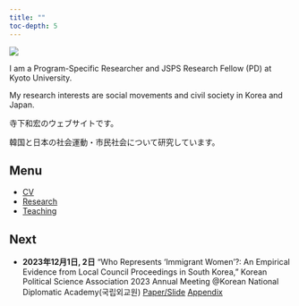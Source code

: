 ```yaml
---
title: ""
toc-depth: 5
---
```


![](pic/IMG_0614.png){fig-align="center"}

I am a Program-Specific Researcher and JSPS Research Fellow (PD) at Kyoto University.

My research interests are social movements and civil society in Korea and Japan.

寺下和宏のウェブサイトです。

韓国と日本の社会運動・市民社会について研究しています。

::: callout-note
## Menu

-   [CV](cv/index.qmd)
-   [Research](research/index.qmd)
-   [Teaching](teaching/index.qmd)
:::

::: callout-note
## Next

-   **2023年12月1日, 2日** "Who Represents 'Immigrant Women'?: An Empirical Evidence from Local Council Proceedings in South Korea," Korean Political Science Association 2023 Annual Meeting @Korean National Diplomatic Academy(국립외교원) [[Paper/Slide](https://github.com/namiterashita/KPSA2023) [Appendix](https://kazuhiroterashita.com/KPSA2023/appendix)]{.btn}



:::
